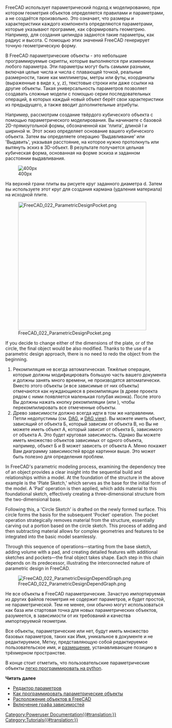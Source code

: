 <languages/>

{{Docnav/ru
|[[Manual:The_FreeCAD_document/ru|Документ FreeCAD]]
|[[Manual:Import_and_export_to_other_filetypes/ru|Импорт и экспорт в другие типы файлов]]
|[[Manual:Introduction/ru|Руководство:Начало]]
|IconC=Crystal_Clear_manual.png
}}

{{Manual:TOC}}

FreeCAD использует параметрический подход к моделированию, при котором геометрия объектов определяется правилами и параметрами, а не создаётся произвольно. Это означает, что размеры и характеристики каждого компонента определяются параметрами, которые указывают программе, как сформировать геометрию. Например, для создания цилиндра задаются такие параметры, как радиус и высота. С помощью этих значений FreeCAD генерирует точную геометрическую форму.

В FreeCAD параметрические объекты - это небольшие программируемые скрипты, которые выполняются при изменении любого параметра. Эти параметры могут быть самыми разными, включая целые числа и числа с плавающей точкой, реальные размерности, такие как миллиметры, метры или футы, координаты (выраженные в виде x, y, z), текстовые строки или даже ссылки на другие объекты. Такая универсальность параметров позволяет создавать сложные модели с помощью серии последовательных операций, в которых каждый новый объект берёт свои характеристики из предыдущего, а также вводит дополнительные атрибуты.

Например, рассмотрим создание твёрдого кубического объекта с помощью параметрического моделирования. Вы начинаете с базовой 2D-прямоугольной формы, обозначенной как 'плита', длиной l и шириной w. Этот эскиз определяет основание вашего кубического объекта. Затем вы определяете операцию 'Выдавливание' или 'Выдавить', указывая расстояние, на которое нужно протолкнуть или вытянуть эскиз в 3D-объект. В результате получается цельная кубическая форма, основанная на форме эскиза и заданном расстоянии выдавливания.

[[Image:FreeCAD_022_PArametricDesignPlate.png| 400px]]

На верхней грани плиты вы рисуете круг заданного диаметра d. Затем вы используете этот круг для создания кармана (удаления материала) на исходной плите.

[[Image:FreeCAD_022_ParametricDesignPocket.png|400px]]

If you decide to change either of the dimensions of the plate, or of the circle, the final object would be also modified. Thanks to the use of a parametric design approach, there is no need to redo the object from the beginning.

<div class="mw-translate-fuzzy">
# Рекомпиляция не всегда автоматическая. Тяжёлые операции, которые должны модифицировать большую часть вашего документа и должны занять много времени, не производятся автоматически. Вместо этого объекты (и все зависимые от них объекты) отмечаются как нуждающиеся в рекомпиляции (в древе проекта рядом с ними появляется маленькая голубая иконка). После этого Вы должны нажать кнопку рекомпиляции (или {{MenuCommand|Правка->Обновить}}), чтобы перекомпилировать все отмеченные объекты.
# Древо зависимости должно всегда идти в том же направлении. Петли недопустимы (см. [[Glossary/ru#Directed_Acyclic_Graph|DAG]], и [[DAG view/ru|DAG view]]). Вы можете иметь объект, зависящий от объекта Б, который зависим от объекта В, но Вы не можете иметь объект А, который зависит от объекта Б, зависимого от объекта А. Это будет круговая зависимость. Однако Вы можете иметь множество объектов зависимых от одного объекта, например, объект Б и В может зависеть от объекта А. Меню {{MenuCommand|Инструменты -> Граф зависимостей}} покажет Вам диаграмму зависимостей вроде картинки выше. Это может быть полезно для определения проблем.
</div>

In FreeCAD's parametric modeling process, examining the dependency tree of an object provides a clear insight into the sequential build and relationships within a model. At the foundation of the structure in the above example is the 'Plate Sketch,' which serves as the base for the initial form of the model. A 'Pad' operation is then applied, which adds material to this foundational sketch, effectively creating a three-dimensional structure from the two-dimensional base.

Following this, a 'Circle Sketch' is drafted on the newly formed surface. This circle forms the basis for the subsequent 'Pocket' operation. The pocket operation strategically removes material from the structure, essentially carving out a portion based on the circle sketch. This process of adding and then subtracting material allows for complex geometries and features to be integrated into the basic model seamlessly.

Through this sequence of operations—starting from the base sketch, adding volume with a pad, and creating detailed features with additional sketches and pockets—the final object takes shape. Each step in this chain depends on its predecessor, illustrating the interconnected nature of parametric design in FreeCAD.

[[Image:FreeCAD_022_ParametricDesignDependGraph.png]]

<div class="mw-translate-fuzzy">
Не все объекты в FreeCAD параметрические. Зачастую импортируемая из других файлов геометрия не содержит параметров, и будет простой, не параметрической. Тем не менее, они обычно могут использоваться как база или стартовая точка для новых параметрических объектов, разумеется, в зависимости от их требований и качества импортируемой геометрии.
</div>

Все объекты, параметрические или нет, будут иметь множество базовых параметров, таких как Имя, уникальное в документе и не редактируемое, Метку, представляющую собой редактируемое пользовательское имя, и [[placement/ru|размещение]], устанавливающее позицию в трёхмерном пространстве.

<div class="mw-translate-fuzzy">
В конце стоит отметить, что пользовательские параметрические объекты [[Scripted objects/ru|легко программировать на python]].
</div>

'''Читать далее'''

<div class="mw-translate-fuzzy">
* [[Property_editor/ru|Редактор параметров]]
* [[Scripted_objects/ru|Как программировать параметрические объекты]]
* [[Placement/ru|Расположение объектов в FreeCAD]]
* [[Std_ExportGraphviz/ru|Включение графа зависимостей]]
</div>


{{Docnav/ru
|[[Manual:The_FreeCAD_document/ru|Документ FreeCAD]]
|[[Manual:Import_and_export_to_other_filetypes/ru|Импорт и экспорт в другие типы файлов]]
|[[Manual:Introduction/ru|Руководство:Начало]]
|IconC=Crystal_Clear_manual.png
}}

[[Category:Poweruser Documentation{{#translation:}}]]
[[Category:Tutorials{{#translation:}}]]